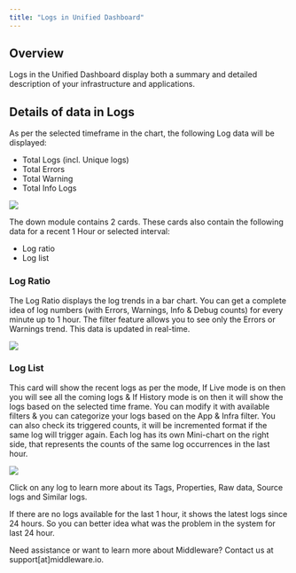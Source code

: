 ```yaml
---
title: "Logs in Unified Dashboard"
---
```

Overview
----

Logs in the Unified Dashboard display both a summary and detailed description of your infrastructure and applications.

Details of data in Logs
-----------------------

As per the selected timeframe in the chart, the following Log data will be displayed:

-   Total Logs (incl. Unique logs)
-   Total Errors
-   Total Warning
-   Total Info Logs

![](/images/unified-dashboard/dashboard-13.png)

The down module contains 2 cards. These cards also contain the following data for a recent 1 Hour or selected interval:

-   Log ratio
-   Log list

### Log Ratio
The Log Ratio displays the log trends in a bar chart. You can get a complete idea of log numbers (with Errors, Warnings, Info & Debug counts) for every minute up to 1 hour. The filter feature allows you to see only the Errors or Warnings trend. This data is updated in real-time.

![](/images/unified-dashboard/dashboard-14.png)

### Log List
This card will show the recent logs as per the mode, If Live mode is on then you will see all the coming logs & If History mode is on then it will show the logs based on the selected time frame. You can modify it with available filters & you can categorize your logs based on the App & Infra filter.
You can also check its triggered counts, it will be incremented format if the same log will trigger again. Each log has its own Mini-chart on the right side, that represents the counts of the same log occurrences in the last hour.

![](/images/unified-dashboard/dashboard-15.png)

Click on any log to learn more about its Tags, Properties, Raw data, Source logs and Similar logs.

<Note> If there are no logs available for the last 1 hour, it shows the latest logs since 24 hours. So you can better idea what was the problem in the system for last 24 hour. </Note>

<Note> Need assistance or want to learn more about Middleware? Contact us at support[at]middleware.io. </Note>